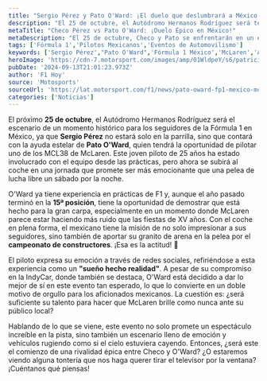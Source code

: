 ```yaml
---
title: "Sergio Pérez y Pato O'Ward: ¡El duelo que deslumbrará a México!"
description: "El 25 de octubre, el Autódromo Hermanos Rodríguez será testigo de la emocionante batalla entre Checo Pérez y Pato O'Ward. ¡No te lo pierdas!"
metaTitle: "Checo Pérez vs Pato O'Ward: ¡Duelo Épico en México!"
metaDescription: "El 25 de octubre, Checo y Pato se enfrentarán en un evento inolvidable en el Autódromo Hermanos Rodríguez. ¡Descubre todo aquí!"
tags: ['Fórmula 1','Pilotos Mexicanos','Eventos de Automovilismo']
keywords: ['Sergio Pérez',"Pato O'Ward",'Fórmula 1 México','McLaren','Autódromo Hermanos Rodríguez']
heroImage: 'https://cdn-7.motorsport.com/images/amp/01WldpeY/s6/patricio-o-ward-mclaren.jpg'
pubDate: '2024-09-13T21:01:23.973Z'
author: 'F1 Hoy'
source: 'Motosports'
sourceUrl: 'https://lat.motorsport.com/f1/news/pato-oward-fp1-mexico-mclaren/10653139/?utm_source=RSS&utm_medium=referral&utm_campaign=RSS-F1&utm_term=News&utm_content=lat'
categories: ['Noticias']
---
```

El próximo **25 de octubre**, el Autódromo Hermanos Rodríguez será el escenario de un momento histórico para los seguidores de la Fórmula 1 en México, ya que **Sergio Pérez** no estará solo en la parrilla, sino que contará con la ayuda estelar de **Pato O'Ward**, quien tendrá la oportunidad de pilotar uno de los MCL38 de McLaren. Este joven piloto de 25 años ha estado involucrado con el equipo desde las prácticas, pero ahora se subirá al coche en una jornada que promete ser más emocionante que una pelea de lucha libre un sábado por la noche.

O'Ward ya tiene experiencia en prácticas de F1 y, aunque el año pasado terminó en la **15ª posición**, tiene la oportunidad de demostrar que está hecho para la gran carpa, especialmente en un momento donde McLaren parece estar haciendo más ruido que las fiestas de XV años. Con el coche en plena forma, el mexicano tiene la misión de no solo impresionar a sus seguidores, sino también de aportar su granito de arena en la pelea por el **campeonato de constructores**. ¡Esa es la actitud! 🚀

El piloto expresa su emoción a través de redes sociales, refiriéndose a esta experiencia como un **"sueño hecho realidad"**. A pesar de su compromiso en la IndyCar, donde también se destaca, O'Ward está decidido a dar lo mejor de sí en este evento tan esperado, lo que lo convierte en un doble motivo de orgullo para los aficionados mexicanos. La cuestión es: ¿será suficiente su talento para hacer que McLaren brille como nunca ante su público local?

Hablando de lo que se viene, este evento no solo promete un espectáculo increíble en la pista, sino también un escenario lleno de emoción y vehículos rugiendo como si el cielo estuviera cayendo. Entonces, ¿será este el comienzo de una rivalidad épica entre Checo y O'Ward? ¿O estaremos viendo alguna tontería que nos haga querer tirar el televisor por la ventana? ¡Cuéntanos qué piensas!


